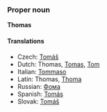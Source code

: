 ===Proper noun===
'''Thomas'''

====Translations====
*Czech: [[Tomáš]]
*Dutch: Thomas, [[Tomas]], [[Tom]]
*Italian: [[Tommaso]]
*Latin: Thomas, [[Thoma]]
*Russian: [[Фома]]
*Spanish: [[Tomás]]
*Slovak: [[Tomáš]]
